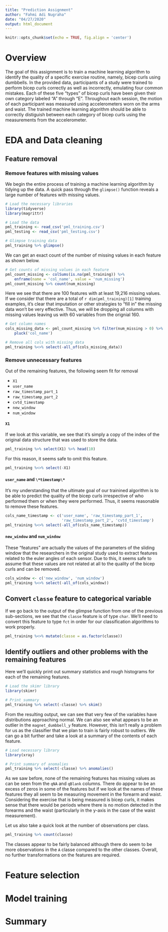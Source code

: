 ```yaml
---
title: "Prediction Assignment"
author: "Fahmi Adi Nugraha"
date: "04/27/2020"
output: html_document
---
```


```r
knitr::opts_chunk$set(echo = TRUE, fig.align = 'center')
```

# Overview

The goal of this assignment is to train a machine learning algorithm to identify
the quality of a specific exercise routine, namely, bicep curls using dumbbells.
In the provided data, participants of a study were trained to perform bicep
curls correctly as well as incorrectly, emulating four common mistakes.
Each of these five "types" of bicep curls have been given their own category
labeled "A" through "E". Throughout each session, the motion of each participant
was measured using accelerometers worn on the arms and waist. The trained
machine learning algorithm should be able to correctly distiguish between each
category of bicep curls using the measurements from the accelerometer.

# EDA and Data cleaning

## Feature removal

### Remove features with missing values

We begin the entire process of training a machine learning algorithm by tidying
up the data. A quick pass through the `glimpse()` function reveals a large
number of features with missing values.

```r
# Load the necessary libraries
library(tidyverse)
library(magrittr)

# Load the data
pml_training <- read_csv('pml_training.csv')
pml_testing <- read_csv('pml_testing.csv')

# Glimpse training data
pml_training %>% glimpse()
```

We can get an exact count of the number of missing values in each feature as
shown below.

```r
# Get counts of missing values in each feature
pml_count_missing <- colSums(is.na(pml_training)) %>%
    enframe(name = 'col_name', value = 'num_missing')
pml_count_missing %>% count(num_missing)
```

Here we see that there are 100 features with at least 19,216 missing values. If
we consider that there are a total of `r dim(pml_training)[1]` training
examples, it's clear that imputation or other strategies to "fill in" the
missing data won't be very effective. Thus, we will be dropping all columns with
missing values leaving us with 60 variables from the orignial 160.

```r
# Get column names
cols_missing_data <- pml_count_missing %>% filter(num_missing > 0) %>%
    pluck('col_name')

# Remove all cols with missing data
pml_training %<>% select(-all_of(cols_missing_data))
```

### Remove unnecessary features

Out of the remaining features, the following seem fit for removal

- `X1`
- `user_name`
- `raw_timestamp_part_1`
- `raw_timestamp_part_2`
- `cvtd_timestamp`
- `new_window`
- `num_window`

#### `X1`

If we look at this variable, we see that it's simply a copy of the index of the
original data structure that was used to store the data.

```r
pml_training %>% select(X1) %>% head(10)
```

For this reason, it seems safe to omit this feature.

```r
pml_training %<>% select(-X1)
```

#### `user_name` and `\*timestamp\*`

It's my understanding that the ultimate goal of our trainined algorithm is to
be able to predict the quality of the bicep curls irrespective of who performed
them or when they were performed. Thus, it seems reasonable to remove these
features.

```r
cols_name_timestamp <- c('user_name', 'raw_timestamp_part_1',
                         'raw_timestamp_part_2', 'cvtd_timestamp')
pml_training %<>% select(-all_of(cols_name_timestamp))
```

#### `new_window` and `num_window`

These "features" are actually the values of the parameters of the sliding window
that the researchers in the original study used to extract features related to
the euler angles of each sensor. Due to this, it seems safe to assume that these
values are not related at all to the quality of the bicep curls and can be
removed.

```r
cols_window <- c('new_window', 'num_window')
pml_training %<>% select(-all_of(cols_window))
```

## Convert `classe` feature to categorical variable

If we go back to the output of the glimpse function from one of the previous
sub-sections, we see that the `classe` feature is of type `char`. We'll need to
convert this feature to type `fct` in order for our classification algorithms to
work properly.

```r
pml_training %<>% mutate(classe = as.factor(classe))
```

## Identify outliers and other problems with the remaining features

Here we'll quickly print out summary statistics and rough histograms for each of
the remaining features.

```r
# Load the skimr library
library(skimr)

# Print summary
pml_training %>% select(-classe) %>% skim()
```

From the resulting output, we can see that very few of the variables have
distributions approaching normal. We can also see what appears to be an outlier
in the `magnet_dumbbell_y` feature. However, this isn't really a problem for us
as the classifier that we plan to train is fairly robust to outliers. We can go
a bit further and take a look at a summary of the contents of each feature.

```r
# Load necessary library
library(xray)

# Print summary of anomalies
pml_training %>% select(-classe) %>% anomalies()
```

As we saw before, none of the remaining features has missing values as can be
seen from the `qNA` and `qBlank` columns. There do appear to be an excess of
zeros in some of the features but if we look at the names of these features
they all seem to be measuring movement in the forearm and waist. Considering the
exercise that is being measured is bicep curls, it makes sense that there would
be periods where there is no motion detected in the forearms and the waist
(particularly in the y-axis in the case of the waist measurement).

Let us also take a quick look at the number of observations per class.

```r
pml_training %>% count(classe)
```

The classes appear to be fairly balanced although there do seem to be more
observations in the `A` classe compared to the other classes. Overall, no
further transformations on the features are required.

# Feature selection

# Model training

# Summary